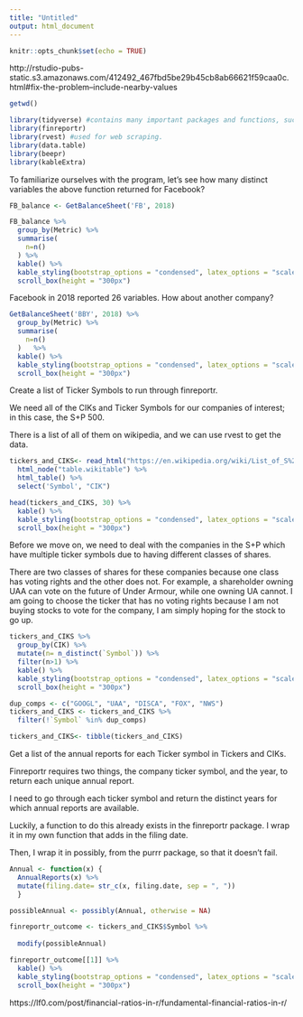 ```yaml
---
title: "Untitled"
output: html_document
---
```


```r
knitr::opts_chunk$set(echo = TRUE)
```

http://rstudio-pubs-static.s3.amazonaws.com/412492_467fbd5be29b45cb8ab66621f59caa0c.html#fix-the-problem--include-nearby-values

```r
getwd()
```


```r
library(tidyverse) #contains many important packages and functions, such as purrr, ggplot2, etc. 
library(finreportr)
library(rvest) #used for web scraping. 
library(data.table)
library(beepr)
library(kableExtra)
```


To familiarize ourselves with the program, let’s see how many distinct variables the above function returned for Facebook?
```r
FB_balance <- GetBalanceSheet('FB', 2018)

FB_balance %>%
  group_by(Metric) %>%
  summarise(
    n=n()
  ) %>%
  kable() %>%
  kable_styling(bootstrap_options = "condensed", latex_options = "scale_down") %>%
  scroll_box(height = "300px")
```

Facebook in 2018 reported 26 variables. How about another company?
```r
GetBalanceSheet('BBY', 2018) %>%
  group_by(Metric) %>%
  summarise(
    n=n()
  )   %>%
  kable() %>%
  kable_styling(bootstrap_options = "condensed", latex_options = "scale_down") %>%
  scroll_box(height = "300px")
```

Create a list of Ticker Symbols to run through finreportr.

We need all of the CIKs and Ticker Symbols for our companies of interest; in this case, the S+P 500.

There is a list of all of them on wikipedia, and we can use rvest to get the data.

```r
tickers_and_CIKS<- read_html("https://en.wikipedia.org/wiki/List_of_S%26P_500_companies") %>%
  html_node("table.wikitable") %>%
  html_table() %>%
  select('Symbol', "CIK")

head(tickers_and_CIKS, 30) %>%
  kable() %>%
  kable_styling(bootstrap_options = "condensed", latex_options = "scale_down") %>%
  scroll_box(height = "300px")
```

Before we move on, we need to deal with the companies in the S+P which have multiple ticker symbols due to having different classes of shares.

There are two classes of shares for these companies because one class has voting rights and the other does not.
For example, a shareholder owning UAA can vote on the future of Under Armour, while one owning UA cannot.
I am going to choose the ticker that has no voting rights because I am not buying stocks to vote for the company, I am simply hoping for the stock to go up.

```r
tickers_and_CIKS %>%
  group_by(CIK) %>%
  mutate(n= n_distinct(`Symbol`)) %>%
  filter(n>1) %>%
  kable() %>%
  kable_styling(bootstrap_options = "condensed", latex_options = "scale_down") %>%
  scroll_box(height = "300px")
```

```r
dup_comps <- c("GOOGL", "UAA", "DISCA", "FOX", "NWS") 
tickers_and_CIKS <- tickers_and_CIKS %>%
  filter(!`Symbol` %in% dup_comps)

tickers_and_CIKS<- tibble(tickers_and_CIKS)
```


Get a list of the annual reports for each Ticker symbol in Tickers and CIKs.

Finreportr requires two things, the company ticker symbol, and the year, to return each unique annual report.

I need to go through each ticker symbol and return the distinct years for which annual reports are available.

Luckily, a function to do this already exists in the finreportr package. I wrap it in my own function that adds in the filing date.

Then, I wrap it in possibly, from the purrr package, so that it doesn’t fail.
```r
Annual <- function(x) {
  AnnualReports(x) %>%
  mutate(filing.date= str_c(x, filing.date, sep = ", "))
  }

possibleAnnual <- possibly(Annual, otherwise = NA)

finreportr_outcome <- tickers_and_CIKS$Symbol %>%
  
  modify(possibleAnnual) 

finreportr_outcome[[1]] %>%
  kable() %>%
  kable_styling(bootstrap_options = "condensed", latex_options = "scale_down") %>%
  scroll_box(height = "300px")
```




https://lf0.com/post/financial-ratios-in-r/fundamental-financial-ratios-in-r/







